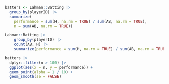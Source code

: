   
```r
batters <- Lahman::Batting |> 
  group_by(playerID) |> 
  summarize(
    performance = sum(H, na.rm = TRUE) / sum(AB, na.rm = TRUE),
    n = sum(AB, na.rm = TRUE))

Lahman::Batting |> 
    group_by(playerID) |> 
    count(AB, H) |> 
    summarize(performance = sum(H, na.rm = TRUE) / sum(AB, na.rm = TRUE))

batters |> 
  dplyr::filter(n > 100) |> 
  ggplot(aes(x = n, y = performance)) +
  geom_point(alpha = 1 / 10) + 
  geom_smooth(se = FALSE)

```

